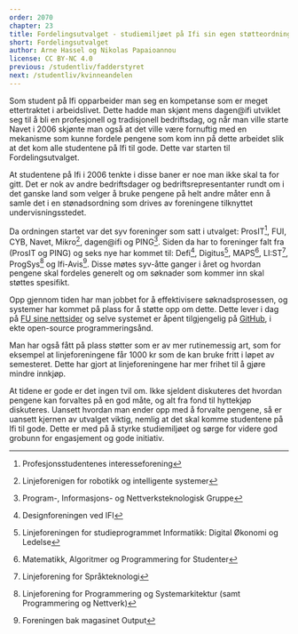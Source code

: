 ```yaml
---
order: 2070
chapter: 23
title: Fordelingsutvalget - studiemiljøet på Ifi sin egen støtteordning
short: Fordelingsutvalget
author: Arne Hassel og Nikolas Papaioannou
license: CC BY-NC 4.0
previous: /studentliv/fadderstyret
next: /studentliv/kvinneandelen
---
```


Som student på Ifi opparbeider man seg en kompetanse som er meget ettertraktet i arbeidslivet. Dette hadde man 
skjønt mens dagen@ifi utviklet seg til å bli en profesjonell og tradisjonell bedriftsdag, og når man ville 
starte Navet i 2006 skjønte man også at det ville være fornuftig med en mekanisme som kunne fordele pengene 
som kom inn på dette arbeidet slik at det kom alle studentene på Ifi til gode. Dette var starten til 
Fordelingsutvalget.

At studentene på Ifi i 2006 tenkte i disse baner er noe man ikke skal ta for gitt. Det er nok av andre 
bedriftsdager og bedriftsrepresentanter rundt om i det ganske land som velger å bruke pengene på helt andre måter 
enn å samle det i en stønadsordning som drives av foreningene tilknyttet undervisningsstedet.

Da ordningen startet var det syv foreninger som satt i utvalget: ProsIT[^1], FUI, CYB, Navet, Mikro[^2], dagen@ifi og 
PING[^3]. Siden da har to foreninger falt fra (ProsIT og PING) og seks nye har kommet til: Defi[^4], Digitus[^5], 
MAPS[^6], LI:ST[^7], ProgSys[^8] og Ifi-Avis[^9]. Disse møtes syv-åtte ganger i året og hvordan pengene skal 
fordeles generelt og om søknader som kommer inn skal støttes spesifikt.

Opp gjennom tiden har man jobbet for å effektivisere søknadsprosessen, og systemer har kommet på plass for å 
støtte opp om dette. Dette lever i dag på [FU sine nettsider](https://fordelingsutvalget.org) og selve systemet er 
åpent tilgjengelig på [GitHub](https://github.com/cybernetisk/fordelingsutvalget), i ekte open-source 
programmeringsånd.

Man har også fått på plass støtter som er av mer rutinemessig art, som for eksempel at linjeforeningene får 
1000 kr som de kan bruke fritt i løpet av semesteret. Dette har gjort at linjeforeningene har mer frihet til 
å gjøre mindre innkjøp.

At tidene er gode er det ingen tvil om. Ikke sjeldent diskuteres det hvordan pengene kan forvaltes på en god 
måte, og alt fra fond til hyttekjøp diskuteres. Uansett hvordan man ender opp med å forvalte pengene, så er 
uansett kjernen av utvalget viktig, nemlig at det skal komme studentene på Ifi til gode. Dette er med på å 
styrke studiemiljøet og sørge for videre god grobunn for engasjement og gode initiativ.

[^1]:Profesjonsstudentenes interesseforening
[^2]:Linjeforenigen for robotikk og intelligente systemer
[^3]:Program-, Informasjons- og Nettverksteknologisk Gruppe
[^4]:Designforeningen ved IFI
[^5]:Linjeforeningen for studieprogrammet Informatikk: Digital Økonomi og Ledelse
[^6]:Matematikk, Algoritmer og Programmering for Studenter
[^7]:Linjeforening for Språkteknologi
[^8]:Linjeforening for Programmering og Systemarkitektur (samt Programmering og Nettverk)
[^9]:Foreningen bak magasinet Output
